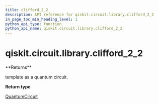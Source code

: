 ```yaml
---
title: clifford_2_2
description: API reference for qiskit.circuit.library.clifford_2_2
in_page_toc_min_heading_level: 1
python_api_type: function
python_api_name: qiskit.circuit.library.clifford_2_2
---
```


# qiskit.circuit.library.clifford\_2\_2

<Function id="qiskit.circuit.library.clifford_2_2" isDedicatedPage={true} github="https://github.com/qiskit/qiskit/tree/stable/0.20/qiskit/circuit/library/templates/clifford/clifford_2_2.py" signature="clifford_2_2()">
  **Returns**

  template as a quantum circuit.

  **Return type**

  [QuantumCircuit](qiskit.circuit.QuantumCircuit "qiskit.circuit.QuantumCircuit")
</Function>

